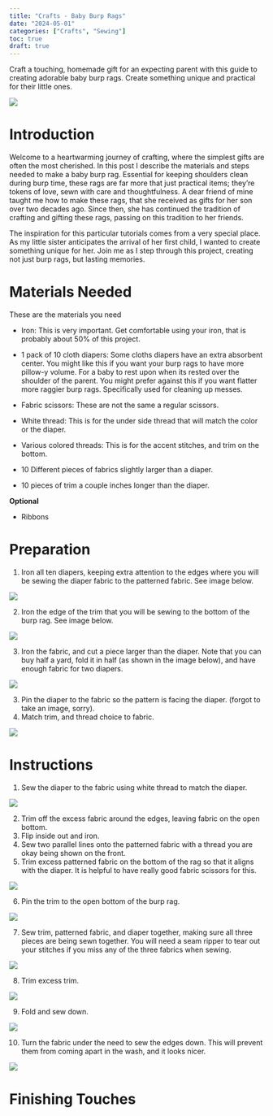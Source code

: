 ```yaml
---
title: "Crafts - Baby Burp Rags"
date: "2024-05-01"
categories: ["Crafts", "Sewing"]
toc: true
draft: true
---
```


Craft a touching, homemade gift for an expecting parent with this guide to creating adorable baby burp rags. Create something unique and practical for their little ones.

![](images/clipboard-809194439.png)

# Introduction

Welcome to a heartwarming journey of crafting, where the simplest gifts are often the most cherished. In this post I describe the materials and steps needed to make a baby burp rag. Essential for keeping shoulders clean during burp time, these rags are far more that just practical items; they're tokens of love, sewn with care and thoughtfulness. A dear friend of mine taught me how to make these rags, that she received as gifts for her son over two decades ago. Since then, she has continued the tradition of crafting and gifting these rags, passing on this tradition to her friends.

The inspiration for this particular tutorials comes from a very special place. As my little sister anticipates the arrival of her first child, I wanted to create something unique for her. Join me as I step through this project, creating not just burp rags, but lasting memories.

# Materials Needed

These are the materials you need

-   Iron: This is very important. Get comfortable using your iron, that is probably about 50% of this project.

-   1 pack of 10 cloth diapers: Some cloths diapers have an extra absorbent center. You might like this if you want your burp rags to have more pillow-y volume. For a baby to rest upon when its rested over the shoulder of the parent. You might prefer against this if you want flatter more raggier burp rags. Specifically used for cleaning up messes.

-   Fabric scissors: These are not the same a regular scissors.

-   White thread: This is for the under side thread that will match the color or the diaper.

-   Various colored threads: This is for the accent stitches, and trim on the bottom.

-   10 Different pieces of fabrics slightly larger than a diaper.

-   10 pieces of trim a couple inches longer than the diaper.

**Optional**

-   Ribbons

# Preparation

1.  Iron all ten diapers, keeping extra attention to the edges where you will be sewing the diaper fabric to the patterned fabric. See image below.

![](images/clipboard-2570472481.png)

2.  Iron the edge of the trim that you will be sewing to the bottom of the burp rag. See image below.

![](images/clipboard-1041850620.png)

3.  Iron the fabric, and cut a piece larger than the diaper. Note that you can buy half a yard, fold it in half (as shown in the image below), and have enough fabric for two diapers.

![](images/clipboard-3695692861.png)

3.  Pin the diaper to the fabric so the pattern is facing the diaper. (forgot to take an image, sorry).
4.  Match trim, and thread choice to fabric.

![](images/clipboard-2741914875.png)

# Instructions

1.  Sew the diaper to the fabric using white thread to match the diaper.

![](images/clipboard-2570257566.png)

2.  Trim off the excess fabric around the edges, leaving fabric on the open bottom.
3.  Flip inside out and iron.
4.  Sew two parallel lines onto the patterned fabric with a thread you are okay being shown on the front.
5.  Trim excess patterned fabric on the bottom of the rag so that it aligns with the diaper. It is helpful to have really good fabric scissors for this.

![](images/clipboard-3786689768.png)

6.  Pin the trim to the open bottom of the burp rag.

![](images/clipboard-3851035597.png)

7.  Sew trim, patterned fabric, and diaper together, making sure all three pieces are being sewn together. You will need a seam ripper to tear out your stitches if you miss any of the three fabrics when sewing.

![](images/clipboard-3783533621.png)

8.  Trim excess trim.

![](images/clipboard-101225012.png)

9.  Fold and sew down.

![](images/clipboard-2117998938.png)

10. Turn the fabric under the need to sew the edges down. This will prevent them from coming apart in the wash, and it looks nicer.

![](images/clipboard-1017474746.png)

# Finishing Touches
